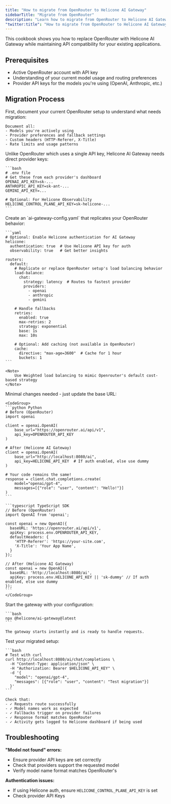 ```yaml
---
title: "How to migrate from OpenRouter to Helicone AI Gateway"
sidebarTitle: "Migrate from OpenRouter"
description: "Learn how to migrate from OpenRouter to Helicone AI Gateway while maintaining API compatibility for your existing applications."
"twitter:title": "How to migrate from OpenRouter to Helicone AI Gateway"
---
```



This cookbook shows you how to replace OpenRouter with Helicone AI Gateway while maintaining API compatibility for your existing applications.

## Prerequisites

- Active OpenRouter account with API key
- Understanding of your current model usage and routing preferences
- Provider API keys for the models you're using (OpenAI, Anthropic, etc.)

## Migration Process

<Steps>
  <Step title="Identify your OpenRouter usage patterns">
    First, document your current OpenRouter setup to understand what needs migration:

    Document all:
    - Models you're actively using
    - Provider preferences and fallback settings
    - Custom headers (HTTP-Referer, X-Title)
    - Rate limits and usage patterns
  </Step>

  <Step title="Set up provider API keys">
    Unlike OpenRouter which uses a single API key, Helicone AI Gateway needs direct provider keys:

    ```bash
    # .env file
    # Get these from each provider's dashboard
    OPENAI_API_KEY=sk-...
    ANTHROPIC_API_KEY=sk-ant-...
    GEMINI_API_KEY=...
    
    # Optional: For Helicone Observability 
    HELICONE_CONTROL_PLANE_API_KEY=sk-helicone-...
    ```
  </Step>

  <Step title="Create Helicone AI Gateway configuration">
    Create an `ai-gateway-config.yaml` that replicates your OpenRouter behavior:

    ```yaml
    # Optional: Enable Helicone authentication for AI Gateway
    helicone:
      authentication: true  # Use Helicone API key for auth
      observability: true   # Get better insights 

    routers:
      default:
        # Replicate or replace OpenRouter setup's load balancing behavior 
        load-balance:
          chat:
            strategy: latency  # Routes to fastest provider 
            providers:
              - openai
              - anthropic
              - gemini
        
        # Handle fallbacks 
        retries:
          enabled: true
          max-retries: 2
          strategy: exponential
          base: 1s
          max: 10s
        
        # Optional: Add caching (not available in OpenRouter)
        cache:
          directive: "max-age=3600"  # Cache for 1 hour
          buckets: 1
    ```

    <Note>
        Use Weighted load balancing to mimic Openrouter's default cost-based strategy
    </Note>
  </Step>

  <Step title="Update your application code">
    Minimal changes needed - just update the base URL:

    <CodeGroup>
    ```python Python
    # Before (OpenRouter)
    import openai
    
    client = openai.OpenAI(
        base_url="https://openrouter.ai/api/v1",
        api_key=OPENROUTER_API_KEY
    )

    # After (Helicone AI Gateway)
    client = openai.OpenAI(
        base_url="http://localhost:8080/ai",
        api_key=HELICONE_API_KEY  # If auth enabled, else use dummy
    )
    
    # Your code remains the same!
    response = client.chat.completions.create(
        model="openai/gpt-4",
        messages=[{"role": "user", "content": "Hello!"}]
    )
    ```

    ```typescript TypeScript SDK
    // Before (OpenRouter)
    import OpenAI from 'openai';

    const openai = new OpenAI({
      baseURL: 'https://openrouter.ai/api/v1',
      apiKey: process.env.OPENROUTER_API_KEY,
      defaultHeaders: {
        'HTTP-Referer': 'https://your-site.com',
        'X-Title': 'Your App Name',
      }
    });

    // After (Helicone AI Gateway)
    const openai = new OpenAI({
      baseURL: 'http://localhost:8080/ai',
      apiKey: process.env.HELICONE_API_KEY || 'sk-dummy' // If auth enabled, else use dummy
    });
    ```
    </CodeGroup>
  </Step>

  <Step title="Deploy Helicone AI Gateway">
    Start the gateway with your configuration:

    ```bash
    npx @helicone/ai-gateway@latest 
    ```

    The gateway starts instantly and is ready to handle requests.
  </Step>

  <Step title="Verify the migration">
    Test your migrated setup:

    ```bash
    # Test with curl
    curl http://localhost:8080/ai/chat/completions \
      -H "Content-Type: application/json" \
      -H "Authorization: Bearer $HELICONE_API_KEY" \
      -d '{
        "model": "openai/gpt-4",
        "messages": [{"role": "user", "content": "Test migration"}]
      }'
    ```

    Check that:
    - ✓ Requests route successfully
    - ✓ Model names work as expected
    - ✓ Fallbacks trigger on provider failures
    - ✓ Response format matches OpenRouter
    - ✓ Activity gets logged to Helicone dashboard if being used
  </Step>
</Steps>

## Troubleshooting

**"Model not found" errors:**
- Ensure provider API keys are set correctly
- Check that providers support the requested model
- Verify model name format matches OpenRouter's

**Authentication issues:**
- If using Helicone auth, ensure `HELICONE_CONTROL_PLANE_API_KEY` is set
- Check provider API Keys

<QuestionsSection />